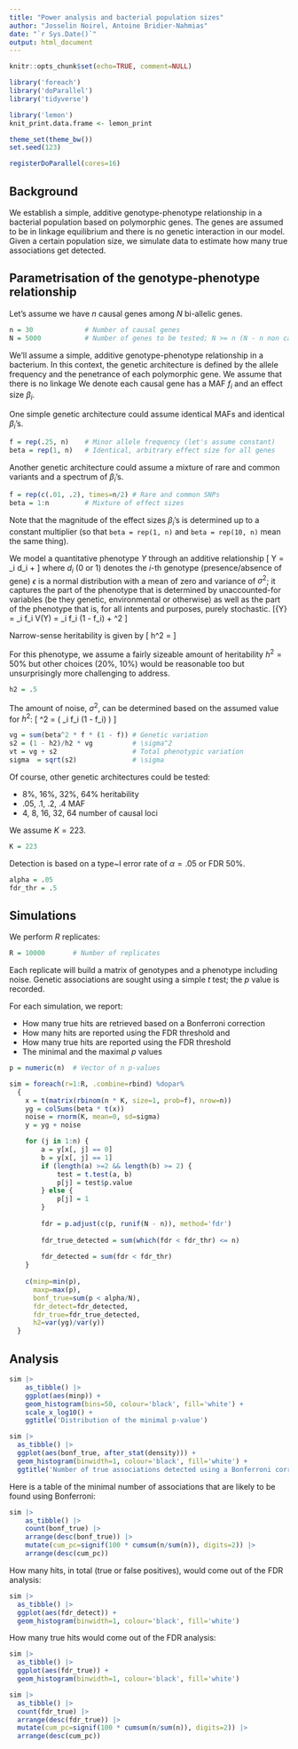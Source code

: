 ```yaml
---
title: "Power analysis and bacterial population sizes"
author: "Josselin Noirel, Antoine Bridier-Nahmias"
date: "`r Sys.Date()`"
output: html_document
---
```


```r
knitr::opts_chunk$set(echo=TRUE, comment=NULL)
```

```r
library('foreach')
library('doParallel')
library('tidyverse')

library('lemon')
knit_print.data.frame <- lemon_print

theme_set(theme_bw())
set.seed(123)

registerDoParallel(cores=16)
```

## Background

We establish a simple, additive genotype-phenotype relationship in a bacterial population based on polymorphic genes.  The genes are assumed to be in linkage equilibrium and there is no genetic interaction in our model.   Given a certain population size, we simulate data to estimate how many true associations get detected.

## Parametrisation of the genotype-phenotype relationship

Let's assume we have $n$ causal genes among $N$ bi-allelic genes.

```r
n = 30             # Number of causal genes
N = 5000           # Number of genes to be tested; N >= n (N - n non causal)
```

We'll assume a simple, additive genotype-phenotype relationship in a bacterium.  In this context, the genetic architecture is defined by the allele frequency and the penetrance of each polymorphic gene.  We assume that there is no linkage  We denote each causal gene has a MAF $f_i$ and an effect size $\beta_i$.

One simple genetic architecture could assume identical MAFs and identical $\beta_i$'s.

```r
f = rep(.25, n)    # Minor allele frequency (let's assume constant)
beta = rep(1, n)   # Identical, arbitrary effect size for all genes
```

Another genetic architecture could assume a mixture of rare and common variants and a spectrum of $\beta_i$'s.

```r
f = rep(c(.01, .2), times=n/2) # Rare and common SNPs
beta = 1:n         # Mixture of effect sizes
```

Note that the magnitude of the effect sizes $\beta_i$'s is determined up to a constant multiplier (so that `beta = rep(1, n)` and `beta = rep(10, n)` mean the same thing).

We model a quantitative phenotype $Y$ through an additive relationship
\[ Y = \sum \beta_i d_i + \epsilon \]
where $d_i$ (0 or 1) denotes the $i$-th genotype (presence/absence of gene) $\epsilon$ is a normal distribution with a mean of zero and variance of $\sigma^2$; it captures the part of the phenotype that is determined by unaccounted-for variables (be they genetic, environmental or otherwise) as well as the part of the phenotype that is, for all intents and purposes, purely stochastic.
\[\bar{Y} = \sum \beta_i f_i \quad
  V(Y)    = \sum \beta_i f_i (1 - f_i) + \sigma^2 \]

Narrow-sense heritability is given by \[ h^2 = \frac{\sum \beta_i f_i (1 - f_i)}{V(Y)} \]

For this phenotype, we assume a fairly sizeable amount of heritability $h^2 = 50$% but other choices (20%, 10%) would be reasonable too but unsurprisingly more challenging to address.

```r
h2 = .5
```

The amount of noise, $\sigma^2$, can be determined based on the assumed value for $h^2$:
\[ \sigma^2 = \frac{1 - h^2}{h^2} \Bigl( \sum \beta_i f_i (1 - f_i) \Bigl) \]

```r
vg = sum(beta^2 * f * (1 - f)) # Genetic variation
s2 = (1 - h2)/h2 * vg          # \sigma^2
vt = vg + s2                   # Total phenotypic variation
sigma  = sqrt(s2)              # \sigma
```

Of course, other genetic architectures could be tested:

* 8%, 16%, 32%, 64% heritability
* .05, .1, .2, .4  MAF
* 4, 8, 16, 32, 64 number of causal loci

We assume $K = 223$.

```r
K = 223
```

Detection is based on a type~I error rate of $\alpha = .05$ or FDR 50%.

```r
alpha = .05
fdr_thr = .5
```

## Simulations

We perform $R$ replicates:

```r
R = 10000       # Number of replicates
```

Each replicate will build a matrix of genotypes and a phenotype including noise.  Genetic associations are sought using a simple $t$ test; the $p$ value is recorded.

For each simulation, we report:

* How many true hits are retrieved based on a Bonferroni correction
* How many      hits are reported using the FDR threshold and
* How many true hits are reported using the FDR threshold
* The minimal and the maximal $p$ values

```r
p = numeric(n)  # Vector of n p-values

sim = foreach(r=1:R, .combine=rbind) %dopar%
  {
    x = t(matrix(rbinom(n * K, size=1, prob=f), nrow=n))
    yg = colSums(beta * t(x))
    noise = rnorm(K, mean=0, sd=sigma)
    y = yg + noise

    for (j in 1:n) {
        a = y[x[, j] == 0]
        b = y[x[, j] == 1]
        if (length(a) >=2 && length(b) >= 2) {
            test = t.test(a, b)
            p[j] = test$p.value
        } else {
            p[j] = 1
        }
    
        fdr = p.adjust(c(p, runif(N - n)), method='fdr')
        
        fdr_true_detected = sum(which(fdr < fdr_thr) <= n)
        
        fdr_detected = sum(fdr < fdr_thr)
    }
    
    c(minp=min(p),
      maxp=max(p),
      bonf_true=sum(p < alpha/N),
      fdr_detect=fdr_detected,
      fdr_true=fdr_true_detected,
      h2=var(yg)/var(y))
  }
```

## Analysis

```r
sim |>
    as_tibble() |>
    ggplot(aes(minp)) +
    geom_histogram(bins=50, colour='black', fill='white') +
    scale_x_log10() +
    ggtitle('Distribution of the minimal p-value')
```

```r
sim |>
  as_tibble() |>
  ggplot(aes(bonf_true, after_stat(density))) +
  geom_histogram(binwidth=1, colour='black', fill='white') +
  ggtitle('Number of true associations detected using a Bonferroni correction')  
```

Here is a table of the minimal number of associations that are likely to be found using Bonferroni:

```r
sim |>
    as_tibble() |>
    count(bonf_true) |>
    arrange(desc(bonf_true)) |>
    mutate(cum_pc=signif(100 * cumsum(n/sum(n)), digits=2)) |>
    arrange(desc(cum_pc))
```

How many hits, in total (true or false positives), would come out of the FDR analysis:

```r
sim |>
  as_tibble() |>
  ggplot(aes(fdr_detect)) +
  geom_histogram(binwidth=1, colour='black', fill='white')
```

How many true hits would come out of the FDR analysis:

```r
sim |>
  as_tibble() |>
  ggplot(aes(fdr_true)) +
  geom_histogram(binwidth=1, colour='black', fill='white')
```

```r
sim |>
  as_tibble() |>
  count(fdr_true) |>
  arrange(desc(fdr_true)) |>
  mutate(cum_pc=signif(100 * cumsum(n/sum(n)), digits=2)) |>
  arrange(desc(cum_pc))
```
